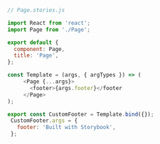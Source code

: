 ```js
// Page.stories.js

import React from 'react';
import Page from './Page';

export default {
  component: Page,
  title: 'Page',
};

const Template = (args, { argTypes }) => (
     <Page {...args}>
       <footer>{args.footer}</footer
     </Page>
);

export const CustomFooter = Template.bind({});
 CustomFooter.args = {
   footer: 'Built with Storybook',
 };
```
